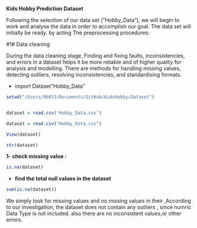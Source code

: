 **Kids Hobby Prediction Dataset**

Following the selection of our data set ("Hobby_Data"), we will begin to work and analyse the data in order to accomplish our goal. The data set will initially be ready. by acting The preprocessing procedures:

#1# Data cleaning

During the data cleaning stage, Finding and fixing faults, inconsistencies, and errors in a dataset helps it be more reliable and of higher quality for analysis and modelling. There are methods for handling missing values, detecting outliers, resolving inconsistencies, and standardising formats.

-   import Dataset"Hobby_Data"

```{r}
setwd("/Users/96653/Documents/GitHub/KidsHobby/Dataset")


dataset = read.csv('Hobby_Data.csv')

dataset = read.csv("Hobby_Data.csv")

View(dataset)

str(dataset)
```

**1- check missing value :**

```{r}
is.na(dataset)
```

-   **find the total null values in the dataset**

```{r}
sum(is.na(dataset))
```

We simply look for missing values and no missing values in their ,According to our investigation, the dataset does not contain any outliers , since numric Data Type is not included. also there are no inconsistent values,or other errors.
